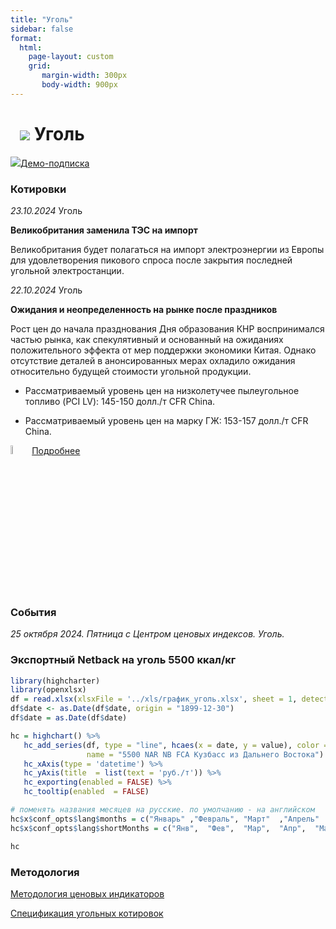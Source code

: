 ```yaml
---
title: "Уголь"
sidebar: false
format: 
  html:
    page-layout: custom
    grid:
       margin-width: 300px
       body-width: 900px
---
```


# ![](../images/icon-coal.svg) Уголь {.my-custom-class style="margin-left:3%;"}

![](../images/icon-subscription.svg)[Демо-подписка](../demo-subscription.qmd)

::: {.grid style="margin-left:0%"}
::: {.g-col-12 .g-col-sm-12 .g-col-xs-12 .g-col-xl-6 .g-col-md-6 .g-col-lg-6}

### Котировки

*23.10.2024* Уголь
 
**Великобритания заменила ТЭС на импорт**

Великобритания будет полагаться на импорт электроэнергии из Европы для удовлетворения пикового спроса после закрытия последней угольной электростанции.

*22.10.2024* Уголь

**Ожидания и неопределенность на рынке после праздников**

Рост цен до начала празднования Дня образования КНР воспринимался частью рынка, как спекулятивный и основанный на ожиданиях положительного эффекта от мер поддержки экономики Китая.  Однако отсутствие деталей в анонсированных мерах охладило ожидания относительно будущей стоимости угольной продукции. 

- Рассматриваемый уровень цен на низколетучее пылеугольное топливо (PCI LV): 145-150 долл./т СFR China.

- Рассматриваемый уровень цен на марку ГЖ: 153-157 долл./т СFR China.

![](../images/icon-locker.svg){width="6%"} [Подробнее](../demo-subscription.qmd)

### 

### События

*25 октября 2024. Пятница с Центром ценовых индексов. Уголь.*

:::

::: {.g-col-12 .g-col-sm-12 .g-col-xs-12 .g-col-xl-6 .g-col-md-6 .g-col-lg-6}

### Экспортный Netback на уголь 5500 ккал/кг

```r

library(highcharter)
library(openxlsx)
df = read.xlsx(xlsxFile = '../xls/график_уголь.xlsx', sheet = 1, detectDates = TRUE)
df$date <- as.Date(df$date, origin = "1899-12-30")
df$date = as.Date(df$date)

hc = highchart() %>% 
   hc_add_series(df, type = "line", hcaes(x = date, y = value), color = "#1A4AFC", 
                 name = "5500 NAR NB FCA Кузбасс из Дальнего Востока") %>% 
   hc_xAxis(type = 'datetime') %>% 
   hc_yAxis(title  = list(text = 'руб./т')) %>% 
   hc_exporting(enabled = FALSE) %>% 
   hc_tooltip(enabled  = FALSE)

# поменять названия месяцев на русские. по умолчанию - на английском
hc$x$conf_opts$lang$months = c("Январь"	,"Февраль",	"Март"	,"Апрель"	,"Май",	"Июнь", "Июль",	"Август",	"Сентябрь",	"Октябрь",	"Ноябрь",	"Декабрь")
hc$x$conf_opts$lang$shortMonths = c("Янв", 	"Фев",	"Мар",	"Апр",	"Май",	"Июн",	"Июл",	"Авг",	"Сен",	"Окт",	"Ноя",	"Дек")

hc


```


:::

::: {.g-col-12 .g-col-sm-12 .g-col-xs-12 .g-col-xl-6 .g-col-md-6 .g-col-lg-6}
### Методология

[Методология ценовых индикаторов](../methodology/methodology-benchmark-pbc.qmd)

[Спецификация угольных котировок](../methodology/specs-coal.qmd)
:::
::: 

